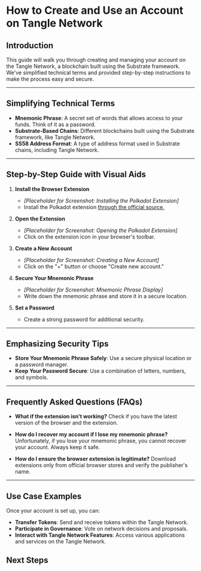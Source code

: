 
# How to Create and Use an Account on Tangle Network

## Introduction

This guide will walk you through creating and managing your account on the Tangle Network, a blockchain built using the Substrate framework. We've simplified technical terms and provided step-by-step instructions to make the process easy and secure.

---

## Simplifying Technical Terms

- **Mnemonic Phrase**: A secret set of words that allows access to your funds. Think of it as a password.
- **Substrate-Based Chains**: Different blockchains built using the Substrate framework, like Tangle Network.
- **SS58 Address Format**: A type of address format used in Substrate chains, including Tangle Network.

---

## Step-by-Step Guide with Visual Aids

1. **Install the Browser Extension**

   - _[Placeholder for Screenshot: Installing the Polkadot Extension]_
   - Install the Polkadot extension [through the official source.](https://polkadot.js.org/extension/)

2. **Open the Extension**

   - _[Placeholder for Screenshot: Opening the Polkadot Extension]_
   - Click on the extension icon in your browser's toolbar.

3. **Create a New Account**

   - _[Placeholder for Screenshot: Creating a New Account]_
   - Click on the "+" button or choose "Create new account."

4. **Secure Your Mnemonic Phrase**

   - _[Placeholder for Screenshot: Mnemonic Phrase Display]_
   - Write down the mnemonic phrase and store it in a secure location.

5. **Set a Password**
   - Create a strong password for additional security.

---

## Emphasizing Security Tips

- **Store Your Mnemonic Phrase Safely**: Use a secure physical location or a password manager.
- **Keep Your Password Secure**: Use a combination of letters, numbers, and symbols.

---

## Frequently Asked Questions (FAQs)

- **What if the extension isn't working?**
  Check if you have the latest version of the browser and the extension.

- **How do I recover my account if I lose my mnemonic phrase?**
  Unfortunately, if you lose your mnemonic phrase, you cannot recover your account. Always keep it safe.

- **How do I ensure the browser extension is legitimate?**
  Download extensions only from official browser stores and verify the publisher's name.

---

## Use Case Examples

Once your account is set up, you can:

- **Transfer Tokens**: Send and receive tokens within the Tangle Network.
- **Participate in Governance**: Vote on network decisions and proposals.
- **Interact with Tangle Network Features**: Access various applications and services on the Tangle Network.

## Next Steps

<CommonActions />